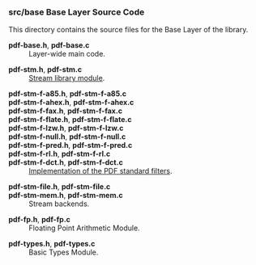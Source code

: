 ﻿==='''src/base''' Base Layer Source Code===

This directory contains the source files for the Base Layer of the library.

; '''pdf-base.h''', '''pdf-base.c'''
: Layer-wide main code.

; '''pdf-stm.h''', '''pdf-stm.c'''
: [[Lib:Stream|Stream library module]].

; '''pdf-stm-f-a85.h''', '''pdf-stm-f-a85.c'''
; '''pdf-stm-f-ahex.h''', '''pdf-stm-f-ahex.c'''
; '''pdf-stm-f-fax.h''', '''pdf-stm-f-fax.c'''
; '''pdf-stm-f-flate.h''', '''pdf-stm-f-flate.c'''
; '''pdf-stm-f-lzw.h''', '''pdf-stm-f-lzw.c'''
; '''pdf-stm-f-null.h''', '''pdf-stm-f-null.c'''
; '''pdf-stm-f-pred.h''', '''pdf-stm-f-pred.c'''
; '''pdf-stm-f-rl.h''', '''pdf-stm-f-rl.c'''
; '''pdf-stm-f-dct.h''', '''pdf-stm-f-dct.c'''
: [[PDF:Standard_Filters|Implementation of the PDF standard filters]].

; '''pdf-stm-file.h''', '''pdf-stm-file.c'''
; '''pdf-stm-mem.h''', '''pdf-stm-mem.c'''
: Stream backends.

; '''pdf-fp.h''', '''pdf-fp.c'''
: Floating Point Arithmetic Module.

; '''pdf-types.h''', '''pdf-types.c'''
: Basic Types Module.

